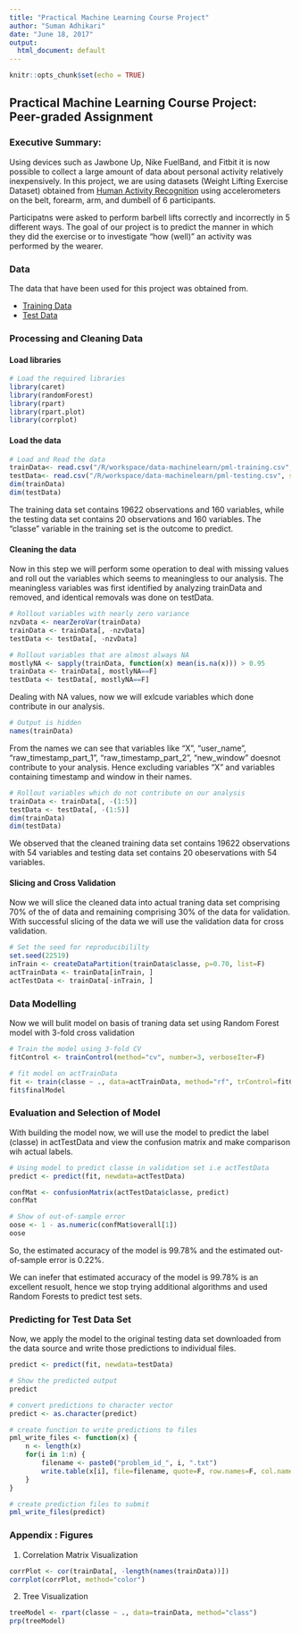 ```yaml
---
title: "Practical Machine Learning Course Project"
author: "Suman Adhikari"
date: "June 18, 2017"
output:
  html_document: default
---
```


```r
knitr::opts_chunk$set(echo = TRUE)
```

## Practical Machine Learning Course Project: Peer-graded Assignment

### Executive Summary:
Using devices such as Jawbone Up, Nike FuelBand, and Fitbit it is now possible to collect a large amount of data about personal activity relatively inexpensively. In this project, we are using datasets (Weight Lifting Exercise Dataset) obtained from [Human Activity Recognition](http://groupware.les.inf.puc-rio.br/har) using accelerometers on the belt, forearm, arm, and dumbell of 6 participants. 

Participatns were asked to perform barbell lifts correctly and incorrectly in 5 different ways. The goal of our project is to predict the manner in which they did the exercise or to investigate "how (well)" an activity was performed by the wearer. 

### Data
The data that have been used for this project was obtained from.

* [Training Data](https://d396qusza40orc.cloudfront.net/predmachlearn/pml-training.csv)
* [Test Data](https://d396qusza40orc.cloudfront.net/predmachlearn/pml-testing.csv)


### Processing and Cleaning Data

#### Load libraries
```r
# Load the required libraries
library(caret)
library(randomForest)
library(rpart)
library(rpart.plot)
library(corrplot)
```

#### Load the data 
```r
# Load and Read the data
trainData<- read.csv("/R/workspace/data-machinelearn/pml-training.csv", sep=",", header=TRUE)
testData<- read.csv("/R/workspace/data-machinelearn/pml-testing.csv", sep=",", header=TRUE)
dim(trainData)
dim(testData)
```
The training data set contains 19622 observations and 160 variables, while the testing data set contains 20 observations and 160 variables. The "classe" variable in the training set is the outcome to predict.


#### Cleaning the data
Now in this step we will perform some operation to deal with missing values and roll out the variables which seems to meaningless to our analysis. The meaningless variables was first identified by analyzing trainData and removed, and identical removals was done on testData.

```r
# Rollout variables with nearly zero variance
nzvData <- nearZeroVar(trainData)
trainData <- trainData[, -nzvData]
testData <- testData[, -nzvData]

# Rollout variables that are almost always NA
mostlyNA <- sapply(trainData, function(x) mean(is.na(x))) > 0.95
trainData <- trainData[, mostlyNA==F]
testData <- testData[, mostlyNA==F]
```

Dealing with NA values, now we will exlcude variables which done contribute in our analysis.
```r
# Output is hidden
names(trainData)
```
From the names we can see that variables like "X", "user_name", "raw_timestamp_part_1", "raw_timestamp_part_2", "new_window" doesnot contribute to your analysis. Hence excluding variables "X" and variables containing timestamp and window in their names.
```r
# Rollout variables which do not contribute on our analysis 
trainData <- trainData[, -(1:5)]
testData <- testData[, -(1:5)]
dim(trainData)
dim(testData)
```
We observed that the cleaned training data set contains 19622 observations with 54 variables and testing data set contains 20 obeservations with 54 variables.


#### Slicing and Cross Validation
Now we will slice the cleaned data into actual traning data set comprising 70% of the of data and remaining comprising 30% of the data for validation. With successful slicing of the data we will use the validation data for cross validation.

```r
# Set the seed for reproducibililty
set.seed(22519)
inTrain <- createDataPartition(trainData$classe, p=0.70, list=F)
actTrainData <- trainData[inTrain, ]
actTestData <- trainData[-inTrain, ]
```

### Data Modelling
Now we will bulit model on basis of traning data set using Random Forest model with 3-fold cross validation
```r
# Train the model using 3-fold CV
fitControl <- trainControl(method="cv", number=3, verboseIter=F)

# fit model on actTrainData
fit <- train(classe ~ ., data=actTrainData, method="rf", trControl=fitControl)
fit$finalModel
```

### Evaluation and Selection of Model
With building the model now, we will use the model to predict the label (classe) in actTestData and view the confusion matrix and make comparison wih actual labels.
```r
# Using model to predict classe in validation set i.e actTestData
predict <- predict(fit, newdata=actTestData)

confMat <- confusionMatrix(actTestData$classe, predict)
confMat

# Show of out-of-sample error
oose <- 1 - as.numeric(confMat$overall[1])
oose
```
So, the estimated accuracy of the model is 99.78% and the estimated out-of-sample error is 0.22%.

We can inefer that estimated accuracy of the model is 99.78% is an excellent resuolt, hence we stop trying additional algorithms and used Random Forests to predict test sets.

### Predicting for Test Data Set
Now, we apply the model to the original testing data set downloaded from the data source and write those predictions to individual files.
```r
predict <- predict(fit, newdata=testData)

# Show the predicted output
predict

# convert predictions to character vector
predict <- as.character(predict)

# create function to write predictions to files
pml_write_files <- function(x) {
    n <- length(x)
    for(i in 1:n) {
        filename <- paste0("problem_id_", i, ".txt")
        write.table(x[i], file=filename, quote=F, row.names=F, col.names=F)
    }
}

# create prediction files to submit
pml_write_files(predict)
```

### Appendix : Figures
1. Correlation Matrix Visualization
```r
corrPlot <- cor(trainData[, -length(names(trainData))])
corrplot(corrPlot, method="color")
```

2. Tree Visualization
```r
treeModel <- rpart(classe ~ ., data=trainData, method="class")
prp(treeModel) 
```